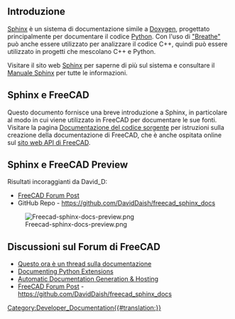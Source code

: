 <languages/>

<span id="Introduction"></span>
==Introduzione==

[[Sphinx/it|Sphinx]] è un sistema di documentazione simile a [[Doxygen/it|Doxygen]], progettato principalmente per documentare il codice [[Python/it|Python]]. Con l'uso di [https://github.com/michaeljones/breathe "Breathe"] può anche essere utilizzato per analizzare il codice C++, quindi può essere utilizzato in progetti che mescolano C++ e Python.

Visitare il sito web [https://www.sphinx-doc.org/en/master/ Sphinx] per saperne di più sul sistema e consultare il [https://www.sphinx-doc.org/en/master/contents.html Manuale Sphinx] per tutte le informazioni.

<span id="Sphinx_and_FreeCAD"></span>
== Sphinx e FreeCAD ==

Questo documento fornisce una breve introduzione a Sphinx, in particolare al modo in cui viene utilizzato in FreeCAD per documentare le sue fonti. Visitare la pagina [[source_documentation/it|Documentazione del codice sorgente]] per istruzioni sulla creazione della documentazione di FreeCAD, che è anche ospitata online sul [https://www.freecadweb.org/api/ sito web API di FreeCAD].


== Sphinx e FreeCAD Preview ==
Risultati incoraggianti da David_D:

* [https://forum.freecadweb.org/viewtopic.php?p=411563#p411563 FreeCAD Forum Post]
* GitHub Repo - https://github.com/DavidDaish/freecad_sphinx_docs

[[File:Freecad-sphinx-docs-preview.png]]

== Discussioni sul Forum di FreeCAD ==
* [https://forum.freecadweb.org/viewtopic.php?f=23&t=44612#p381168 Questo ora è un thread sulla documentazione]
* [https://forum.freecadweb.org/viewtopic.php?f=22&t=47132&p=405381#p405379 Documenting Python Extensions]
* [https://forum.freecadweb.org/viewtopic.php?f=8&t=47229 Automatic Documentation Generation & Hosting]
* [https://forum.freecadweb.org/viewtopic.php?p=411563#p411563 FreeCAD Forum Post] - https://github.com/DavidDaish/freecad_sphinx_docs

[[Category:Developer_Documentation{{#translation:}}]]